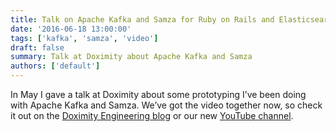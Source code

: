 ```yaml
---
title: Talk on Apache Kafka and Samza for Ruby on Rails and Elasticsearch indexing
date: '2016-06-18 13:00:00'
tags: ['kafka', 'samza', 'video']
draft: false
summary: Talk at Doximity about Apache Kafka and Samza
authors: ['default']
---
```


In May I gave a talk at Doximity about some prototyping Iʼve been doing with Apache Kafka and Samza. Weʼve got the video together now, so check it out on the [Doximity Engineering blog](https://engineering.doximity.com/articles/video-apacha-kafka-and-samza) or our new [YouTube channel](https://www.youtube.com/watch?v=BtfE8_Ux2EY).
